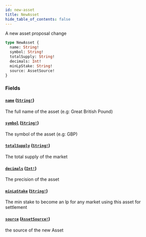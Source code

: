 ```yaml
---
id: new-asset
title: NewAsset
hide_table_of_contents: false
---
```



A new asset proposal change

```graphql
type NewAsset {
  name: String!
  symbol: String!
  totalSupply: String!
  decimals: Int!
  minLpStake: String!
  source: AssetSource!
}
```


### Fields

#### [`name`](#) ([`String!`](/mainnet/api/graphql/scalars/string))

The full name of the asset (e.g: Great British Pound)


#### [`symbol`](#) ([`String!`](/mainnet/api/graphql/scalars/string))

The symbol of the asset (e.g: GBP)


#### [`totalSupply`](#) ([`String!`](/mainnet/api/graphql/scalars/string))

The total supply of the market


#### [`decimals`](#) ([`Int!`](/mainnet/api/graphql/scalars/int))

The precision of the asset


#### [`minLpStake`](#) ([`String!`](/mainnet/api/graphql/scalars/string))

The min stake to become an lp for any market using this asset for settlement


#### [`source`](#) ([`AssetSource!`](/mainnet/api/graphql/unions/asset-source))

the source of the new Asset




